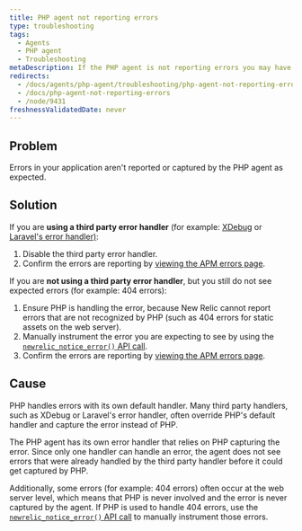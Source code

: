 ```yaml
---
title: PHP agent not reporting errors
type: troubleshooting
tags:
  - Agents
  - PHP agent
  - Troubleshooting
metaDescription: If the PHP agent is not reporting errors you may have to disable third party error handler or manually instrument the error using the agent API
redirects:
  - /docs/agents/php-agent/troubleshooting/php-agent-not-reporting-errors
  - /docs/php-agent-not-reporting-errors
  - /node/9431
freshnessValidatedDate: never
---
```


## Problem

Errors in your application aren't reported or captured by the PHP agent as expected.

## Solution

If you are **using a third party error handler** (for example: [XDebug](https://xdebug.org/) or [Laravel's error handler)](https://laravel.com/docs/5.2/errors):

1. Disable the third party error handler.
2. Confirm the errors are reporting by [viewing the APM errors page](/docs/apm/applications-menu/events/view-apm-error-analytics).

If you are **not using a third party error handler**, but you still do not see expected errors (for example: 404 errors):

1. Ensure PHP is handling the error, because New Relic cannot report errors that are not recognized by PHP (such as 404 errors for static assets on the web server).
2. Manually instrument the error you are expecting to see by using the [`newrelic_notice_error()` API call](/docs/agents/php-agent/php-agent-api/newrelic_notice_error).
3. Confirm the errors are reporting by [viewing the APM errors page](/docs/apm/applications-menu/events/view-apm-error-analytics).

## Cause

PHP handles errors with its own default handler. Many third party handlers, such as XDebug or Laravel's error handler, often override PHP's default handler and capture the error instead of PHP.

The PHP agent has its own error handler that relies on PHP capturing the error. Since only one handler can handle an error, the agent does not see errors that were already handled by the third party handler before it could get captured by PHP.

Additionally, some errors (for example: 404 errors) often occur at the web server level, which means that PHP is never involved and the error is never captured by the agent. If PHP is used to handle 404 errors, use the [`newrelic_notice_error()` API call](/docs/agents/php-agent/php-agent-api/newrelic_notice_error) to manually instrument those errors.
